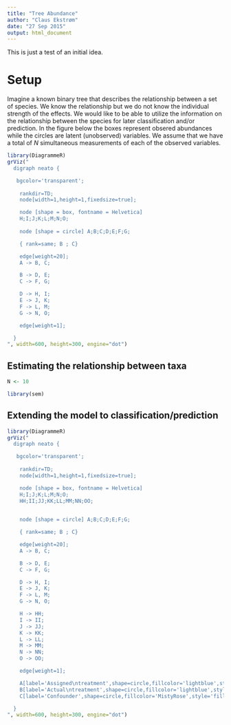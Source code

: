 ```yaml
---
title: "Tree Abundance"
author: "Claus Ekstrøm"
date: "27 Sep 2015"
output: html_document
---
```


This is just a test of an initial idea.


# Setup

Imagine a known binary tree that describes the relationship between a set of species. We know the relationship but we do not know the individual strength of the effects. We would like to be able to utilize the information on the relationship between the species for later classification and/or prediction. In the figure below the boxes represent obsered abundances while the circles are latent (unobserved) variables. We assume that we have a total of $N$ simultaneous measurements of each of the observed variables.

```r
library(DiagrammeR)
grViz("
  digraph neato {

   bgcolor='transparent';
  
    rankdir=TD;
    node[width=1,height=1,fixedsize=true];

    node [shape = box, fontname = Helvetica]
    H;I;J;K;L;M;N;O;
  
    node [shape = circle] A;B;C;D;E;F;G;

    { rank=same; B ; C}

    edge[weight=20];
    A -> B, C;

    B -> D, E;
    C -> F, G;

    D -> H, I;
    E -> J, K;
    F -> L, M;
    G -> N, O;

    edge[weight=1];

  }
", width=600, height=300, engine="dot")
```


## Estimating the relationship between taxa


```r
N <- 10
```

```r
library(sem)
```

## Extending the model to classification/prediction

```r
library(DiagrammeR)
grViz("
  digraph neato {

   bgcolor='transparent';
  
    rankdir=TD;
    node[width=1,height=1,fixedsize=true];

    node [shape = box, fontname = Helvetica]
    H;I;J;K;L;M;N;O;
    HH;II;JJ;KK;LL;MM;NN;OO;

  
    node [shape = circle] A;B;C;D;E;F;G;

    { rank=same; B ; C}

    edge[weight=20];
    A -> B, C;

    B -> D, E;
    C -> F, G;

    D -> H, I;
    E -> J, K;
    F -> L, M;
    G -> N, O;

    H -> HH;
    I -> II;
    J -> JJ;
    K -> KK;
    L -> LL;
    M -> MM;
    N -> NN;
    O -> OO;

    edge[weight=1];

    A[label='Assigned\ntreatment',shape=circle,fillcolor='lightblue',style='filled'];
    B[label='Actual\ntreatment',shape=circle,fillcolor='lightblue',style='filled'];
    C[label='Confounder',shape=circle,fillcolor='MistyRose',style='filled'];

  }
", width=600, height=300, engine="dot")
```

